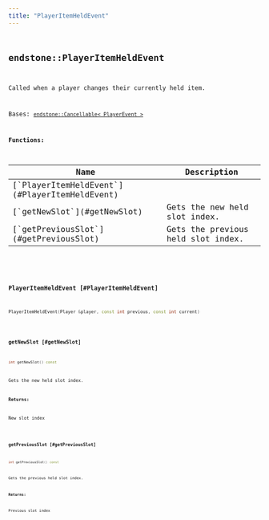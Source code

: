```yaml
---
title: "PlayerItemHeldEvent"
---
```


## <code className="doc-symbol doc-symbol-class"/> endstone::PlayerItemHeldEvent

Called when a player changes their currently held item.


Bases: [`endstone::Cancellable< PlayerEvent >`](cancellable)
















**Functions:**

<table>
<thead>
   <tr>
      <th>Name</th>
      <th>Description</th>
   </tr>
</thead>
<tbody>
<tr key="classendstone_1_1_player_item_held_event_1a7eec5505b61ad5165f902c407721f5bb">
    <td>[`PlayerItemHeldEvent`](#PlayerItemHeldEvent)</td>
    <td></td>
</tr>
<tr key="classendstone_1_1_player_item_held_event_1a73d70b44a39f70b1a253d4f4ff3a4b7f">
    <td>[`getNewSlot`](#getNewSlot)</td>
    <td>Gets the new held slot index.</td>
</tr>
<tr key="classendstone_1_1_player_item_held_event_1afd86e8a183c753785358dc92841d4d78">
    <td>[`getPreviousSlot`](#getPreviousSlot)</td>
    <td>Gets the previous held slot index.</td>
</tr>
</tbody>
</table>

### <code className="doc-symbol doc-symbol-function"/> PlayerItemHeldEvent [#PlayerItemHeldEvent]

```cpp
PlayerItemHeldEvent(Player &player, const int previous, const int current)
```
### <code className="doc-symbol doc-symbol-function"/> getNewSlot [#getNewSlot]

```cpp
int getNewSlot() const
```

Gets the new held slot index.





**Returns:**

New slot index 





        
### <code className="doc-symbol doc-symbol-function"/> getPreviousSlot [#getPreviousSlot]

```cpp
int getPreviousSlot() const
```

Gets the previous held slot index.





**Returns:**

Previous slot index 





        